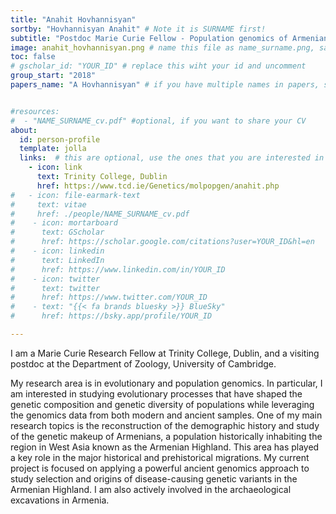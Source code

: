 ```yaml
---
title: "Anahit Hovhannisyan"
sortby: "Hovhannisyan Anahit" # Note it is SURNAME first!
subtitle: "Postdoc Marie Curie Fellow - Population genomics of Armenians"
image: anahit_hovhannisyan.png # name this file as name_surname.png, same prefix as this file; this should be a square image 250px by 250px
toc: false
# gscholar_id: "YOUR_ID" # replace this wiht your id and uncomment
group_start: "2018"
papers_name: "A Hovhannisyan" # if you have multiple names in papers, separated them by semicolon


#resources: 
#  - "NAME_SURNAME_cv.pdf" #optional, if you want to share your CV
about:
  id: person-profile
  template: jolla
  links:  # this are optional, use the ones that you are interested in (you need at least one, or you need to commone out this line as well)
    - icon: link
      text: Trinity College, Dublin
      href: https://www.tcd.ie/Genetics/molpopgen/anahit.php
#   - icon: file-earmark-text
#     text: vitae
#     href: ./people/NAME_SURNAME_cv.pdf
#    - icon: mortarboard
#      text: GScholar
#      href: https://scholar.google.com/citations?user=YOUR_ID&hl=en
#    - icon: linkedin
#      text: LinkedIn
#      href: https://www.linkedin.com/in/YOUR_ID
#    - icon: twitter
#      text: twitter
#      href: https://www.twitter.com/YOUR_ID
#    - text: "{{< fa brands bluesky >}} BlueSky"
#      href: https://bsky.app/profile/YOUR_ID

---
```


:::{#person-profile}
:::

I am a Marie Curie Research Fellow at Trinity College, Dublin, and a visiting
postdoc at the Department of Zoology, University of Cambridge.

My research area is in evolutionary and population genomics. In particular, I am interested in studying evolutionary processes that have shaped the genetic composition and genetic diversity of populations while leveraging the genomics data from both modern and ancient samples. One of my main research topics is the reconstruction of the demographic history and study of the genetic makeup of Armenians, a population historically inhabiting the region in West Asia known as the Armenian Highland. This area has played a key role in the major historical and prehistorical migrations. My current project is focused on applying a powerful ancient genomics approach to study selection and origins of disease-causing genetic variants in the Armenian Highland. I am also actively involved in the archaeological excavations in Armenia. 
